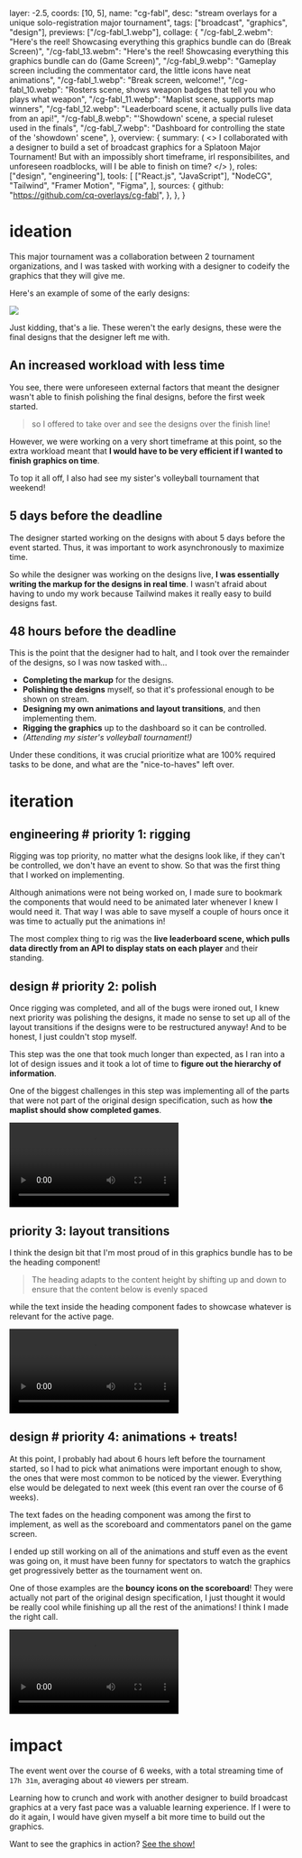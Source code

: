   layer: -2.5,
  coords: [10, 5],
  name: "cg-fabl",
  desc: "stream overlays for a unique solo-registration major tournament",
  tags: ["broadcast", "graphics", "design"],
  previews: ["/cg-fabl_1.webp"],
  collage: {
    "/cg-fabl_2.webm":
      "Here's the reel! Showcasing everything this graphics bundle can do (Break Screen)",
    "/cg-fabl_13.webm":
      "Here's the reel! Showcasing everything this graphics bundle can do (Game Screen)",
    "/cg-fabl_9.webp":
      "Gameplay screen including the commentator card, the little icons have neat animations",
    "/cg-fabl_1.webp": "Break screen, welcome!",
    "/cg-fabl_10.webp":
      "Rosters scene, shows weapon badges that tell you who plays what weapon",
    "/cg-fabl_11.webp": "Maplist scene, supports map winners",
    "/cg-fabl_12.webp":
      "Leaderboard scene, it actually pulls live data from an api!",
    "/cg-fabl_8.webp": "'Showdown' scene, a special ruleset used in the finals",
    "/cg-fabl_7.webp":
      "Dashboard for controlling the state of the 'showdown' scene",
  },
  overview: {
    summary: (
      <>
        I collaborated with a designer to build a set of broadcast graphics for
        a Splatoon Major Tournament! But with an impossibly short timeframe, irl
        responsibilites, and unforeseen roadblocks, will I be able to finish on
        time?
      </>
    ),
    roles: ["design", "engineering"],
    tools: [
      ["React.js", "JavaScript"],
      "NodeCG",
      "Tailwind",
      "Framer Motion",
      "Figma",
    ],
    sources: {
      github: "https://github.com/cq-overlays/cg-fabl",
    },
  },
}

# ideation

This major tournament was a collaboration between 2 tournament organizations, and I was tasked with working with a designer to codeify the graphics that they will give me.

Here's an example of some of the early designs:

![](/cg-fabl_3.webp)

Just kidding, that's a lie. These weren't the early designs, these were the final designs that the designer left me with.

## An increased workload with less time

You see, there were unforeseen external factors that meant the designer wasn't able to finish polishing the final designs, before the first week started.

> so I offered to take over and see the designs over the finish line!

However, we were working on a very short timeframe at this point, so the extra workload meant that **I would have to be very efficient if I wanted to finish graphics on time**.

To top it all off, I also had see my sister's volleyball tournament that weekend!

## 5 days before the deadline

The designer started working on the designs with about 5 days before the event started. Thus, it was important to work asynchronously to maximize time.

So while the designer was working on the designs live, **I was essentially writing the markup for the designs in real time**.
I wasn't afraid about having to undo my work because Tailwind makes it really easy to build designs fast.

## 48 hours before the deadline

This is the point that the designer had to halt, and I took over the remainder of the designs, so I was now tasked with...

- **Completing the markup** for the designs.
- **Polishing the designs** myself, so that it's professional enough to be shown on stream.
- **Designing my own animations and layout transitions**, and then implementing them.
- **Rigging the graphics** up to the dashboard so it can be controlled.
- _(Attending my sister's volleyball tournament!)_

Under these conditions, it was crucial prioritize what are 100% required tasks to be done, and what are the "nice-to-haves" left over.

# iteration

## engineering # priority 1: rigging

<Topic engineering>

Rigging was top priority, no matter what the designs look like, if they can't be controlled, we don't have an event to show. So that was the first thing that I worked on implementing.

Although animations were not being worked on, I made sure to bookmark the components that would need to be animated later whenever I knew I would need it. That way I was able to save myself a couple of hours once it was time to actually put the animations in!

The most complex thing to rig was the **live leaderboard scene, which pulls data directly from an API to display stats on each player** and their standing.

</Topic>

## design # priority 2: polish

<Topic design>

Once rigging was completed, and all of the bugs were ironed out, I knew next priority was polishing the designs, it made no sense to set up all of the layout transitions if the designs were to be restructured anyway! And to be honest, I just couldn't stop myself.

This step was the one that took much longer than expected, as I ran into a lot of design issues and it took a lot of time to **figure out the hierarchy of information**.

One of the biggest challenges in this step was implementing all of the parts that were not part of the original design specification, such as how **the maplist should show completed games**.

![A before/after of the roster screen](/cg-fabl_6.webm)

</Topic>

## priority 3: layout transitions

<Topic design>

I think the design bit that I'm most proud of in this graphics bundle has to be the heading component!

> The heading adapts to the content height by shifting up and down to ensure that the content below is evenly spaced

while the text inside the heading component fades to showcase whatever is relevant for the active page.

![](/cg-fabl_4.webm)

</Topic>

## design # priority 4: animations + treats!

<Topic design>

At this point, I probably had about 6 hours left before the tournament started, so I had to pick what animations were important enough to show, the ones that were most common to be noticed by the viewer. Everything else would be delegated to next week (this event ran over the course of 6 weeks).

The text fades on the heading component was among the first to implement, as well as the scoreboard and commentators panel on the game screen.

I ended up still working on all of the animations and stuff even as the event was going on, it must have been funny for spectators to watch the graphics get progressively better as the tournament went on.

One of those examples are the **bouncy icons on the scoreboard**! They were actually not part of the original design specification, I just thought it would be really cool while finishing up all the rest of the animations! I think I made the right call.

![](/cg-fabl_5.webm)

</Topic>

# impact

The event went over the course of 6 weeks, with a total streaming time of `17h 31m`, averaging about `40` viewers per stream.

Learning how to crunch and work with another designer to build broadcast graphics at a very fast pace was a valuable learning experience. If I were to do it again, I would have given myself a bit more time to build out the graphics.

Want to see the graphics in action? [See the show!](https://youtu.be/Kz5w3a8Z_tM?t=673)
